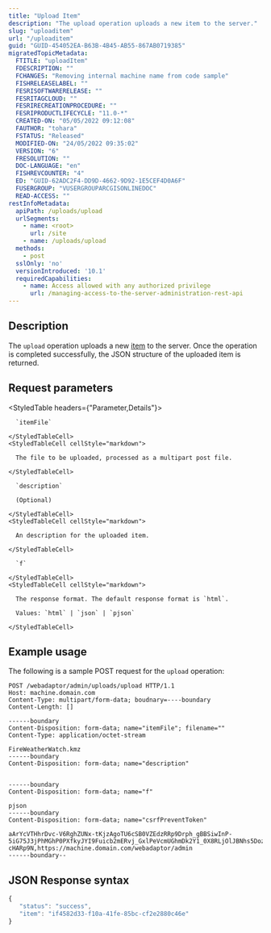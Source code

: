 ```yaml
---
title: "Upload Item"
description: "The upload operation uploads a new item to the server."
slug: "uploaditem"
url: "/uploaditem"
guid: "GUID-454052EA-B63B-4B45-AB55-867AB0719385"
migratedTopicMetadata:
  FTITLE: "uploadItem"
  FDESCRIPTION: ""
  FCHANGES: "Removing internal machine name from code sample"
  FISHRELEASELABEL: ""
  FESRISOFTWARERELEASE: ""
  FESRITAGCLOUD: ""
  FESRIRECREATIONPROCEDURE: ""
  FESRIPRODUCTLIFECYCLE: "11.0-*"
  CREATED-ON: "05/05/2022 09:12:08"
  FAUTHOR: "tohara"
  FSTATUS: "Released"
  MODIFIED-ON: "24/05/2022 09:35:02"
  VERSION: "6"
  FRESOLUTION: ""
  DOC-LANGUAGE: "en"
  FISHREVCOUNTER: "4"
  ED: "GUID-62ADC2F4-DD9D-4662-9D92-1E5CEF4D0A6F"
  FUSERGROUP: "VUSERGROUPARCGISONLINEDOC"
  READ-ACCESS: ""
restInfoMetadata:
  apiPath: /uploads/upload
  urlSegments:
    - name: <root>
      url: /site
    - name: /uploads/upload
  methods:
    - post
  sslOnly: 'no'
  versionIntroduced: '10.1'
  requiredCapabilities:
    - name: Access allowed with any authorized privilege
      url: /managing-access-to-the-server-administration-rest-api
---
```


## Description

The `upload` operation uploads a new [item](/uploadeditem) to the server. Once the operation is completed successfully, the JSON structure of the uploaded item is returned.


##  Request parameters 

<StyledTable headers={"Parameter,Details"}>
  <StyledTableRow>
    <StyledTableCell cellStyle="markdown">

      `itemFile` 

    </StyledTableCell>
    <StyledTableCell cellStyle="markdown">

      The file to be uploaded, processed as a multipart post file.

    </StyledTableCell>
  </StyledTableRow>
  <StyledTableRow>
    <StyledTableCell cellStyle="markdown">

      `description` 

      (Optional)

    </StyledTableCell>
    <StyledTableCell cellStyle="markdown">

      An description for the uploaded item.

    </StyledTableCell>
  </StyledTableRow>
  <StyledTableRow>
    <StyledTableCell cellStyle="markdown">

      `f` 

    </StyledTableCell>
    <StyledTableCell cellStyle="markdown">

      The response format. The default response format is `html`.

      Values: `html` | `json` | `pjson`

    </StyledTableCell>
  </StyledTableRow>
</StyledTable>


## Example usage

The following is a sample POST request for the `upload` operation:

```other
POST /webadaptor/admin/uploads/upload HTTP/1.1
Host: machine.domain.com
Content-Type: multipart/form-data; boudnary=----boundary
Content-Length: []

------boundary
Content-Disposition: form-data; name="itemFile"; filename=""
Content-Type: application/octet-stream

FireWeatherWatch.kmz
------boundary
Content-Disposition: form-data; name="description"


------boundary
Content-Disposition: form-data; name="f"

pjson
------boundary
Content-Disposition: form-data; name="csrfPreventToken"

aArYcVTHhrDvc-V6RghZUNx-tKjzAgoTU6cSB0VZEdzRRp9Drph_gBBSiwInP-5iG75J3jPhMGhP0PXfkyJYI9Fuicb2mERvj_GxlPeVcmUGhmDk2Y1_0X8RLjOlJBNhs5DozQ2N0Un1l4siWwQ5SBUd6UZE6YF1lMQYCQqTXxwpzkLC6A_bAKMz-cHARp9N,https://machine.domain.com/webadaptor/admin
------boundary--

```

## JSON Response syntax

```javascript
{
   "status": "success",
   "item": "if4582d33-f10a-41fe-85bc-cf2e2880c46e"
}
```